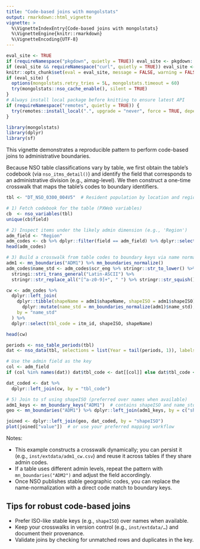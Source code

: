```yaml
---
title: "Code-based joins with mongolstats"
output: rmarkdown::html_vignette
vignette: >
  %\VignetteIndexEntry{Code-based joins with mongolstats}
  %\VignetteEngine{knitr::rmarkdown}
  %\VignetteEncoding{UTF-8}
---
```


```r
eval_site <- TRUE
if (requireNamespace("pkgdown", quietly = TRUE)) eval_site <- pkgdown::in_pkgdown()
if (eval_site && requireNamespace("curl", quietly = TRUE)) eval_site <- curl::has_internet()
knitr::opts_chunk$set(eval = eval_site, message = FALSE, warning = FALSE, error = TRUE)
if (eval_site) {
  options(mongolstats.retry_tries = 5L, mongolstats.timeout = 60)
  try(mongolstats::nso_cache_enable(), silent = TRUE)
}
# Always install local package before knitting to ensure latest API
if (requireNamespace("remotes", quietly = TRUE)) {
  try(remotes::install_local(".", upgrade = "never", force = TRUE, dependencies = FALSE), silent = TRUE)
}
```

```r
library(mongolstats)
library(dplyr)
library(sf)
```

This vignette demonstrates a reproducible pattern to perform code-based joins to administrative boundaries.

Because NSO table classifications vary by table, we first obtain the table’s codebook (via `nso_itms_detail()`) and identify the field that corresponds to an administrative division (e.g., aimag-level). We then construct a one-time crosswalk that maps the table’s codes to boundary identifiers.

```r
tbl <- "DT_NSO_0300_004V5"  # Resident population by location and region

# 1) Fetch codebook for the table (PXWeb variables)
cb  <- nso_variables(tbl)
unique(cb$field)

# 2) Inspect items under the likely admin dimension (e.g., 'Region')
adm_field <- "Region"
adm_codes <- cb %>% dplyr::filter(field == adm_field) %>% dplyr::select(itm_id, scr_eng)
head(adm_codes)

# 3) Build a crosswalk from table codes to boundary keys via name normalization
adm1 <- mn_boundaries("ADM1") %>% mn_boundaries_normalize()
adm_codes$name_std <- adm_codes$scr_eng %>% stringr::str_to_lower() %>% 
  stringi::stri_trans_general("Latin-ASCII") %>% 
  stringr::str_replace_all("[^a-z0-9]+", " ") %>% stringr::str_squish()

cw <- adm_codes %>% 
  dplyr::left_join(
    dplyr::tibble(shapeName = adm1$shapeName, shapeISO = adm1$shapeISO) %>% 
      dplyr::mutate(name_std = mn_boundaries_normalize(adm1)$name_std),
    by = "name_std"
  ) %>%
  dplyr::select(tbl_code = itm_id, shapeISO, shapeName)

head(cw)

periods <- nso_table_periods(tbl)
dat <- nso_data(tbl, selections = list(Year = tail(periods, 1)), labels = "en")

# Use the admin field as the key
col <- adm_field
if (col %in% names(dat)) dat$tbl_code <- dat[[col]] else dat$tbl_code <- NA_character_

dat_coded <- dat %>% 
  dplyr::left_join(cw, by = "tbl_code")

# 5) Join to sf using shapeISO (preferred over names when available)
adm1_keys <- mn_boundary_keys("ADM1")  # contains shapeISO and name_std
geo <- mn_boundaries("ADM1") %>% dplyr::left_join(adm1_keys, by = c("shapeISO"))

joined <- dplyr::left_join(geo, dat_coded, by = "shapeISO")
plot(joined["value"])  # or use your preferred mapping workflow
```

Notes:

- This example constructs a crosswalk dynamically; you can persist it (e.g., `inst/extdata/adm1_cw.csv`) and reuse it across tables if they share admin codes.
- If a table uses different admin levels, repeat the pattern with `mn_boundaries("ADM2")` and adjust the field accordingly.
- Once NSO publishes stable geographic codes, you can replace the name-normalization with a direct code match to boundary keys.

## Tips for robust code-based joins

- Prefer ISO-like stable keys (e.g., `shapeISO`) over names when available.
- Keep your crosswalks in version control (e.g., `inst/extdata/…`) and document their provenance.
- Validate joins by checking for unmatched rows and duplicates in the key.
